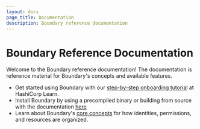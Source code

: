 ```yaml
---
layout: docs
page_title: Documentation
description: Boundary reference documentation
---
```


# Boundary Reference Documentation

Welcome to the Boundary reference documentation! The documentation is reference material for Boundary's concepts and available features.

- Get started using Boundary with our [step-by-step onboarding tutorial](https://learn.hashicorp.com/boundary) at HashiCorp Learn.
- Install Boundary by using a precompiled binary or building from source with the documentation [here](/docs/getting-started/)
- Learn about Boundary's [core concepts](/docs/concepts/) for how identities, permissions, and resources are organized.
